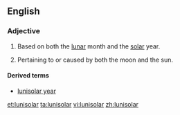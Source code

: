 ==English==
===Adjective===
{{en-adj|-}}

# {{context|of a calendar}} Based on both the [[lunar]] month and the [[solar]] year.
# Pertaining to or caused by both the moon and the sun.

====Derived terms====
* [[lunisolar year]]

[[et:lunisolar]]
[[ta:lunisolar]]
[[vi:lunisolar]]
[[zh:lunisolar]]